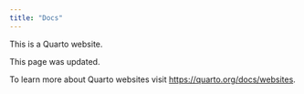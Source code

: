 ```yaml
---
title: "Docs"
---
```


This is a Quarto website.

This page was updated.

To learn more about Quarto websites visit <https://quarto.org/docs/websites>.

